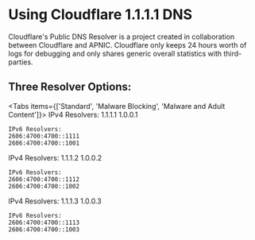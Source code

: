 
# Using Cloudflare 1.1.1.1 DNS

Cloudflare's Public DNS Resolver is a project created in collaboration between Cloudflare and APNIC. Cloudflare only keeps 24 hours worth of logs for debugging and only shares generic overall statistics with third-parties.

## Three Resolver Options:
<Tabs items={['Standard', 'Malware Blocking', 'Malware and Adult Content']}>
  <Tab>
    IPv4 Resolvers:
    1.1.1.1
    1.0.0.1

    IPv6 Resolvers:
    2606:4700:4700::1111
    2606:4700:4700::1001
  </Tab>
  <Tab>
    IPv4 Resolvers:
    1.1.1.2
    1.0.0.2

    IPv6 Resolvers:
    2606:4700:4700::1112
    2606:4700:4700::1002
  </Tab>
  <Tab>
    IPv4 Resolvers:
    1.1.1.3
    1.0.0.3

    IPv6 Resolvers:
    2606:4700:4700::1113
    2606:4700:4700::1003
  </Tab>
</Tabs>